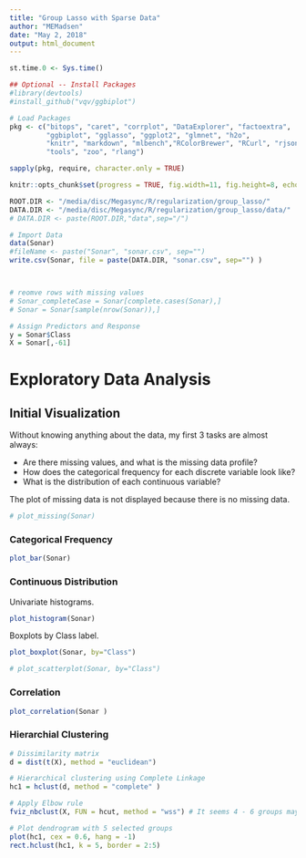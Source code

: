 ```yaml
---
title: "Group Lasso with Sparse Data"
author: "MEMadsen"
date: "May 2, 2018"
output: html_document
---
```



```r
st.time.0 <- Sys.time()

## Optional -- Install Packages
#library(devtools)
#install_github("vqv/ggbiplot")

# Load Packages
pkg <- c("bitops", "caret", "corrplot", "DataExplorer", "factoextra", 
         "ggbiplot", "gglasso", "ggplot2", "glmnet", "h2o",
         "knitr", "markdown", "mlbench","RColorBrewer", "RCurl", "rjson",
         "tools", "zoo", "rlang")

sapply(pkg, require, character.only = TRUE)

knitr::opts_chunk$set(progress = TRUE, fig.width=11, fig.height=8, echo = FALSE, message = FALSE, warning = FALSE, fig.align = "center", cache = TRUE, cache.lazy = TRUE, tidy=TRUE, tidy.opts=list(blank=TRUE, width.cutoff=65) )
```

```r
ROOT.DIR <- "/media/disc/Megasync/R/regularization/group_lasso/"
DATA.DIR <- "/media/disc/Megasync/R/regularization/group_lasso/data/" 
# DATA.DIR <- paste(ROOT.DIR,"data",sep="/")

```

```r
# Import Data
data(Sonar)
#fileName <- paste("Sonar", "sonar.csv", sep="")
write.csv(Sonar, file = paste(DATA.DIR, "sonar.csv", sep="") )



# reomve rows with missing values
# Sonar_completeCase = Sonar[complete.cases(Sonar),]
# Sonar = Sonar[sample(nrow(Sonar)),]

# Assign Predictors and Response
y = Sonar$Class
X = Sonar[,-61]
```

# Exploratory Data Analysis

## Initial Visualization

Without knowing anything about the data, my first 3 tasks are almost always:

* Are there missing values, and what is the missing data profile?   
* How does the categorical frequency for each discrete variable look like?  
* What is the distribution of each continuous variable?


The plot of missing data is not displayed because there is no missing data.  

```r
# plot_missing(Sonar)
```

### Categorical Frequency



```r
plot_bar(Sonar)
```

### Continuous Distribution

Univariate histograms.

```r
plot_histogram(Sonar)
```

Boxplots by Class label.

```r
plot_boxplot(Sonar, by="Class")

# plot_scatterplot(Sonar, by="Class")
```


### Correlation 

```r

plot_correlation(Sonar )

```


### Hierarchial Clustering

```r
# Dissimilarity matrix
d = dist(t(X), method = "euclidean")

# Hierarchical clustering using Complete Linkage
hc1 = hclust(d, method = "complete" )

# Apply Elbow rule
fviz_nbclust(X, FUN = hcut, method = "wss") # It seems 4 - 6 groups may be appropriate

# Plot dendrogram with 5 selected groups
plot(hc1, cex = 0.6, hang = -1)
rect.hclust(hc1, k = 5, border = 2:5)
```

